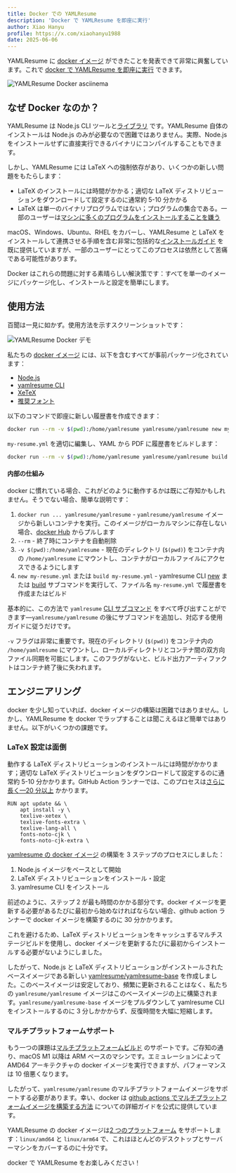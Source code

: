 ```yaml
---
title: Docker での YAMLResume
description: 'Docker で YAMLResume を即座に実行'
author: Xiao Hanyu
profile: https://x.com/xiaohanyu1988
date: 2025-06-06
---
```


YAMLResume に [docker イメージ](https://hub.docker.com/r/yamlresume/yamlresume) ができたことを発表できて非常に興奮しています。これで [docker で YAMLResume を即座に実行](https://asciinema.org/a/722057) できます。

![YAMLResume Docker asciinema](/static/images/blog/yamlresume-docker/yamlresume-docker-asciinema.gif)

## なぜ Docker なのか？

YAMLResume は Node.js CLI ツールと[ライブラリ](https://www.npmjs.com/package/@yamlresume/core) です。YAMLResume 自体のインストールは Node.js のみが必要なので困難ではありません。実際、Node.js をインストールせずに直接実行できるバイナリにコンパイルすることもできます。

しかし、YAMLResume には LaTeX への強制依存があり、いくつかの新しい問題をもたらします：

- LaTeX のインストールには時間がかかる；適切な LaTeX ディストリビューションをダウンロードして設定するのに通常約 5-10 分かかる
- LaTeX は単一のバイナリプログラムではない；プログラムの集合である。一部のユーザーは[マシンに多くのプログラムをインストールすることを嫌う](https://github.com/yamlresume/yamlresume/issues/6#issuecomment-2916479009)

macOS、Windows、Ubuntu、RHEL をカバーし、YAMLResume と LaTeX をインストールして連携させる手順を含む非常に包括的な[インストールガイド](/ja/docs/installation) を既に提供していますが、一部のユーザーにとってこのプロセスは依然として苦痛である可能性があります。

Docker はこれらの問題に対する素晴らしい解決策です：すべてを単一のイメージにパッケージ化し、インストールと設定を簡単にします。

## 使用方法

百聞は一見に如かず。使用方法を示すスクリーンショットです：

![YAMLResume Docker デモ](/static/images/blog/yamlresume-docker/yamlresume-docker-demo.svg)

私たちの [docker イメージ](https://hub.docker.com/r/yamlresume/yamlresume) には、以下を含むすべてが事前パッケージ化されています：

- [Node.js](/ja/docs/installation#nodejs)
- [yamlresume CLI](/ja/docs/installation#yamlresume)
- [XeTeX](/ja/docs/installation#xetex)
- [推奨フォント](/ja/docs/installation#font)

以下のコマンドで即座に新しい履歴書を作成できます：

```sh
docker run --rm -v $(pwd):/home/yamlresume yamlresume/yamlresume new my-resume.yml
```

`my-resume.yml` を適切に編集し、YAML から PDF に履歴書をビルドします：

```sh
docker run --rm -v $(pwd):/home/yamlresume yamlresume/yamlresume build my-resume.yml
```

#### 内部の仕組み

docker に慣れている場合、これがどのように動作するかは既にご存知かもしれません。そうでない場合、簡単な説明です：

1. `docker run ... yamlresume/yamlresume` - `yamlresume/yamlresume` イメージから新しいコンテナを実行。このイメージがローカルマシンに存在しない場合、[docker Hub](https://hub.docker.com/r/yamlresume/yamlresume) からプルします
2. `--rm` - 終了時にコンテナを自動削除
3. `-v $(pwd):/home/yamlresume` - 現在のディレクトリ (`$(pwd)`) をコンテナ内の `/home/yamlresume` にマウントし、コンテナがローカルファイルにアクセスできるようにします
4. `new my-resume.yml` または `build my-resume.yml` - yamlresume CLI [new](/ja/docs/cli#new) または [build](/ja/docs/cli#build) サブコマンドを実行して、ファイル名 `my-resume.yml` で履歴書を作成またはビルド

基本的に、この方法で `yamlresume` [CLI サブコマンド](/cli) をすべて呼び出すことができます—`yamlresume/yamlresume` の後にサブコマンドを追加し、対応する使用ガイドに従うだけです。

`-v` フラグは非常に重要です。現在のディレクトリ (`$(pwd)`) をコンテナ内の `/home/yamlresume` にマウントし、ローカルディレクトリとコンテナ間の双方向ファイル同期を可能にします。このフラグがないと、ビルド出力アーティファクトはコンテナ終了後に失われます。

## エンジニアリング

docker を少し知っていれば、docker イメージの構築は困難ではありません。しかし、YAMLResume を docker でラップすることは聞こえるほど簡単ではありません。以下がいくつかの課題です。

### LaTeX 設定は面倒

動作する LaTeX ディストリビューションのインストールには時間がかかります；適切な LaTeX ディストリビューションをダウンロードして設定するのに通常約 5-10 分かかります。GitHub Action ランナーでは、このプロセスは[さらに長く—20 分以上](https://github.com/yamlresume/yamlresume/actions/runs/15438395862/job/43450134447) かかります。

```docker
RUN apt update && \
    apt install -y \
    texlive-xetex \
    texlive-fonts-extra \
    texlive-lang-all \
    fonts-noto-cjk \
    fonts-noto-cjk-extra \
```

[yamlresume の docker イメージ](https://hub.docker.com/r/yamlresume/yamlresume) の構築を 3 ステップのプロセスにしました：

1. Node.js イメージをベースとして開始
2. LaTeX ディストリビューションをインストール・設定
3. yamlresume CLI をインストール

前述のように、ステップ 2 が最も時間のかかる部分です。docker イメージを更新する必要があるたびに最初から始めなければならない場合、github action ランナーで docker イメージを構築するのに 30 分かかります。

これを避けるため、LaTeX ディストリビューションをキャッシュするマルチステージビルドを使用し、docker イメージを更新するたびに最初からインストールする必要がないようにしました。

したがって、Node.js と LaTeX ディストリビューションがインストールされたベースイメージである新しい [yamlresume/yamlresume-base](https://hub.docker.com/r/yamlresume/yamlresume-base) を作成しました。このベースイメージは安定しており、頻繁に更新されることはなく、私たちの `yamlresume/yamlresume` イメージはこのベースイメージの上に構築されます。`yamlresume/yamlresume-base` イメージをプルダウンして yamlresume CLI をインストールするのに 3 分しかかからず、反復時間を大幅に短縮します。

### マルチプラットフォームサポート

もう一つの課題は[マルチプラットフォームビルド](https://docs.docker.com/build/building/multi-platform/) のサポートです。ご存知の通り、macOS M1 以降は ARM ベースのマシンです。エミュレーションによって AMD64 アーキテクチャの docker イメージを実行できますが、パフォーマンスは 10 倍悪くなります。

したがって、`yamlresume/yamlresume` のマルチプラットフォームイメージをサポートする必要があります。幸い、docker は [github actions でマルチプラットフォームイメージを構築する方法](https://docs.docker.com/build/ci/github-actions/multi-platform/) についての詳細ガイドを公式に提供しています。

YAMLResume の docker イメージは[2 つのプラットフォーム](https://hub.docker.com/r/yamlresume/yamlresume/tags) をサポートします：`linux/amd64` と `linux/arm64` で、これはほとんどのデスクトップとサーバーマシンをカバーするのに十分です。

docker で YAMLResume をお楽しみください！
